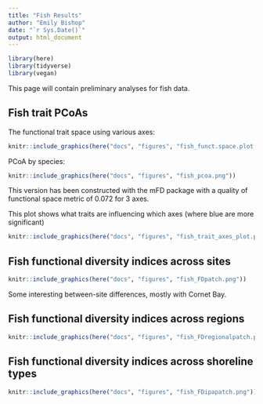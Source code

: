 ```yaml
---
title: "Fish Results"
author: "Emily Bishop"
date: "`r Sys.Date()`"
output: html_document
---
```


```r
library(here)
library(tidyverse)
library(vegan)
```

This page will contain preliminary analyses for fish data.

## Fish trait PCoAs

The functional trait space using various axes:

```r
knitr::include_graphics(here("docs", "figures", "fish_funct.space.plot.png"))
```

PCoA by species:

```r
knitr::include_graphics(here("docs", "figures", "fish_pcoa.png"))
```

This version has been constructed with the mFD package with a quality of functional space metric of 0.072 for 3 axes. 

This plot shows what traits are influencing which axes (where blue are more significant)
```r
knitr::include_graphics(here("docs", "figures", "fish_trait_axes_plot.png"))
```

## Fish functional diversity indices across sites

```r
knitr::include_graphics(here("docs", "figures", "fish_FDpatch.png"))
```
Some interesting between-site differences, mostly with Cornet Bay.

## Fish functional diversity indices across regions
```r
knitr::include_graphics(here("docs", "figures", "fish_FDregionalpatch.png"))
```

## Fish functional diversity indices across shoreline types
```r
knitr::include_graphics(here("docs", "figures", "fish_FDipapatch.png"))
```

